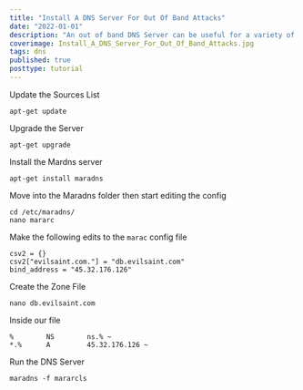 ```yaml
---
title: "Install A DNS Server For Out Of Band Attacks"
date: "2022-01-01"
description: "An out of band DNS Server can be useful for a variety of use cases during a pentest or Red Team engagement. Two common purposes are for DNS Data Exfiltration and DNS Spoofing.  Maradns makes it easy for us to do this."
coverimage: Install_A_DNS_Server_For_Out_Of_Band_Attacks.jpg
tags: dns
published: true
posttype: tutorial
---
```

Update the Sources List
```
apt-get update
```

Upgrade the Server
```
apt-get upgrade
```

Install the Mardns server
```
apt-get install maradns
```

Move into the Maradns folder then start editing the config
```
cd /etc/maradns/
nano mararc 
```

Make the following edits to the `marac` config file
```
csv2 = {}
csv2["evilsaint.com."] = "db.evilsaint.com"
bind_address = "45.32.176.126"
```

Create the Zone File
```
nano db.evilsaint.com
```

Inside our file
```
%        NS        ns.% ~
*.%      A         45.32.176.126 ~
```


Run the DNS Server
```
maradns -f mararcls
```